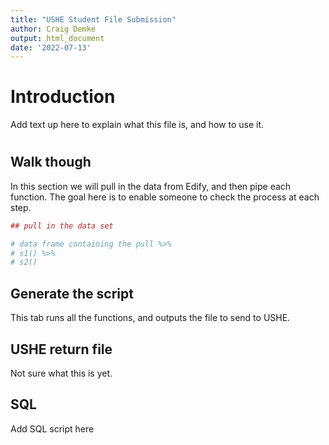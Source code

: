 ```yaml
---
title: "USHE Student File Submission"
author: Craig Demke
output: html_document
date: '2022-07-13'
---
```


# Introduction
 
Add text up here to explain what this file is, and how to use it. 

# {.tabset}

## Walk though

In this section we will pull in the data from Edify, and then pipe each function. The goal here is to enable someone to check the process at each step. 

```r
## pull in the data set
```

```r
# data frame containing the pull %>% 
# s1() %>% 
# s2()
```



## Generate the script

This tab runs all the functions, and outputs the file to send to USHE.

## USHE return file

Not sure what this is yet.

## SQL

Add SQL script here
